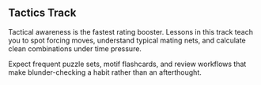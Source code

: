 ## Tactics Track

Tactical awareness is the fastest rating booster. Lessons in this track teach you to spot forcing moves, understand typical mating nets, and calculate clean combinations under time pressure.

Expect frequent puzzle sets, motif flashcards, and review workflows that make blunder-checking a habit rather than an afterthought.
